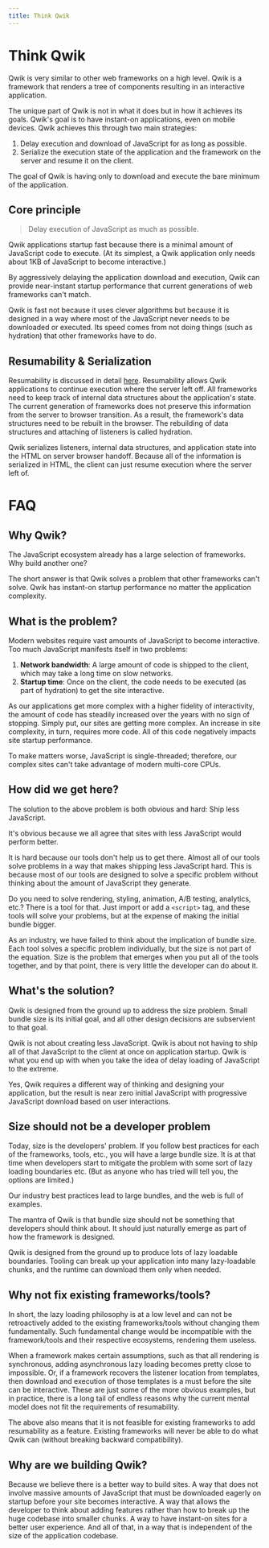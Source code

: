 ```yaml
---
title: Think Qwik
---
```


# Think Qwik

Qwik is very similar to other web frameworks on a high level. Qwik is a framework that renders a tree of components resulting in an interactive application.

The unique part of Qwik is not in what it does but in how it achieves its goals. Qwik's goal is to have instant-on applications, even on mobile devices. Qwik achieves this through two main strategies:

1. Delay execution and download of JavaScript for as long as possible.
2. Serialize the execution state of the application and the framework on the server and resume it on the client.

The goal of Qwik is having only to download and execute the bare minimum of the application.

## Core principle

> Delay execution of JavaScript as much as possible.

Qwik applications startup fast because there is a minimal amount of JavaScript code to execute. (At its simplest, a Qwik application only needs about 1KB of JavaScript to become interactive.)

By aggressively delaying the application download and execution, Qwik can provide near-instant startup performance that current generations of web frameworks can't match.

Qwik is fast not because it uses clever algorithms but because it is designed in a way where most of the JavaScript never needs to be downloaded or executed. Its speed comes from not doing things (such as hydration) that other frameworks have to do.

## Resumability & Serialization

Resumability is discussed in detail [here](../concepts/resumable/index.mdx). Resumability allows Qwik applications to continue execution where the server left off. All frameworks need to keep track of internal data structures about the application's state. The current generation of frameworks does not preserve this information from the server to browser transition. As a result, the framework's data structures need to be rebuilt in the browser. The rebuilding of data structures and attaching of listeners is called hydration.

Qwik serializes listeners, internal data structures, and application state into the HTML on server browser handoff. Because all of the information is serialized in HTML, the client can just resume execution where the server left of.

# FAQ

## Why Qwik?

The JavaScript ecosystem already has a large selection of frameworks. Why build another one?

The short answer is that Qwik solves a problem that other frameworks can't solve. Qwik has instant-on startup performance no matter the application complexity.

## What is the problem?

Modern websites require vast amounts of JavaScript to become interactive. Too much JavaScript manifests itself in two problems:

1. **Network bandwidth**: A large amount of code is shipped to the client, which may take a long time on slow networks.
2. **Startup time**: Once on the client, the code needs to be executed (as part of hydration) to get the site interactive.

As our applications get more complex with a higher fidelity of interactivity, the amount of code has steadily increased over the years with no sign of stopping. Simply put, our sites are getting more complex. An increase in site complexity, in turn, requires more code. All of this code negatively impacts site startup performance.

To make matters worse, JavaScript is single-threaded; therefore, our complex sites can't take advantage of modern multi-core CPUs.

## How did we get here?

The solution to the above problem is both obvious and hard: Ship less JavaScript.

It's obvious because we all agree that sites with less JavaScript would perform better.

It is hard because our tools don't help us to get there. Almost all of our tools solve problems in a way that makes shipping less JavaScript hard. This is because most of our tools are designed to solve a specific problem without thinking about the amount of JavaScript they generate.

Do you need to solve rendering, styling, animation, A/B testing, analytics, etc.? There is a tool for that. Just import or add a `<script>` tag, and these tools will solve your problems, but at the expense of making the initial bundle bigger.

As an industry, we have failed to think about the implication of bundle size. Each tool solves a specific problem individually, but the size is not part of the equation. Size is the problem that emerges when you put all of the tools together, and by that point, there is very little the developer can do about it.

## What's the solution?

Qwik is designed from the ground up to address the size problem. Small bundle size is its initial goal, and all other design decisions are subservient to that goal.

Qwik is not about creating less JavaScript. Qwik is about not having to ship all of that JavaScript to the client at once on application startup. Qwik is what you end up with when you take the idea of delay loading of JavaScript to the extreme.

Yes, Qwik requires a different way of thinking and designing your application, but the result is near zero initial JavaScript with progressive JavaScript download based on user interactions.

## Size should not be a developer problem

Today, size is the developers' problem. If you follow best practices for each of the frameworks, tools, etc., you will have a large bundle size. It is at that time when developers start to mitigate the problem with some sort of lazy loading boundaries etc. (But as anyone who has tried will tell you, the options are limited.)

Our industry best practices lead to large bundles, and the web is full of examples.

The mantra of Qwik is that bundle size should not be something that developers should think about. It should just naturally emerge as part of how the framework is designed.

Qwik is designed from the ground up to produce lots of lazy loadable boundaries. Tooling can break up your application into many lazy-loadable chunks, and the runtime can download them only when needed.

## Why not fix existing frameworks/tools?

In short, the lazy loading philosophy is at a low level and can not be retroactively added to the existing frameworks/tools without changing them fundamentally. Such fundamental change would be incompatible with the framework/tools and their respective ecosystems, rendering them useless.

When a framework makes certain assumptions, such as that all rendering is synchronous, adding asynchronous lazy loading becomes pretty close to impossible. Or, if a framework recovers the listener location from templates, then download and execution of those templates is a must before the site can be interactive. These are just some of the more obvious examples, but in practice, there is a long tail of endless reasons why the current mental model does not fit the requirements of resumability.

The above also means that it is not feasible for existing frameworks to add resumability as a feature. Existing frameworks will never be able to do what Qwik can (without breaking backward compatibility).

## Why are we building Qwik?

Because we believe there is a better way to build sites. A way that does not involve massive amounts of JavaScript that must be downloaded eagerly on startup before your site becomes interactive. A way that allows the developer to think about adding features rather than how to break up the huge codebase into smaller chunks. A way to have instant-on sites for a better user experience. And all of that, in a way that is independent of the size of the application codebase.

